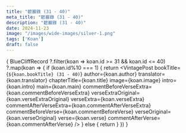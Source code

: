 ```yaml
---
title: "碧巖錄 (31 - 40)"
meta_title: "碧巖錄 (31 - 40)"
description: "碧巖錄 (31 - 40)"
date: 2024-11-23
image: "/images/wide-images/silver-1.png"
tags: ['Koan']
draft: false
---
```



<div class="container zh-koans">

  {
    BlueCliffRecord
      ?.filter(koan => koan.id >= 31 && koan.id <= 40)
      ?.map(koan => {
        if (koan.id%10 === 1) {
          return <VintagePost
            bookTitle={`${koan.bookTitle} (31 - 40)`}
            author={koan.author}
            translator={koan.translator}
                              chapterTitle={koan.title} image={koan.image}
                            intro={koan.intro} main={koan.main}
                              commentBeforeVerseExtra={koan.commentBeforeVerseExtra}
                              verseExtraOriginal={koan.verseExtraOriginal}
                              verseExtra={koan.verseExtra}
                              commentAfterVerseExtra={koan.commentAfterVerseExtra}
                              commentBeforeVerse={koan.commentBeforeVerse}
                              verseOriginal={koan.verseOriginal}
                              verse={koan.verse}
                              commentAfterVerse={koan.commentAfterVerse}
          />
        } else {
          return <VintagePost chapterTitle={koan.title} image={koan.image}
                            intro={koan.intro} main={koan.main}
                              commentBeforeVerseExtra={koan.commentBeforeVerseExtra}
                              verseExtraOriginal={koan.verseExtraOriginal}
                              verseExtra={koan.verseExtra}
                              commentAfterVerseExtra={koan.commentAfterVerseExtra}
                              commentBeforeVerse={koan.commentBeforeVerse}
                              verseOriginal={koan.verseOriginal}
                              verse={koan.verse}
                              commentAfterVerse={koan.commentAfterVerse}
          />
        }
      })
  }

</div>
